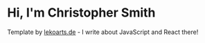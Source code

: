 # Hi, I'm Christopher Smith

Template by [lekoarts.de](https://www.lekoarts.de?utm_source=cara&utm_medium=Starter) - I write about JavaScript and React there!
